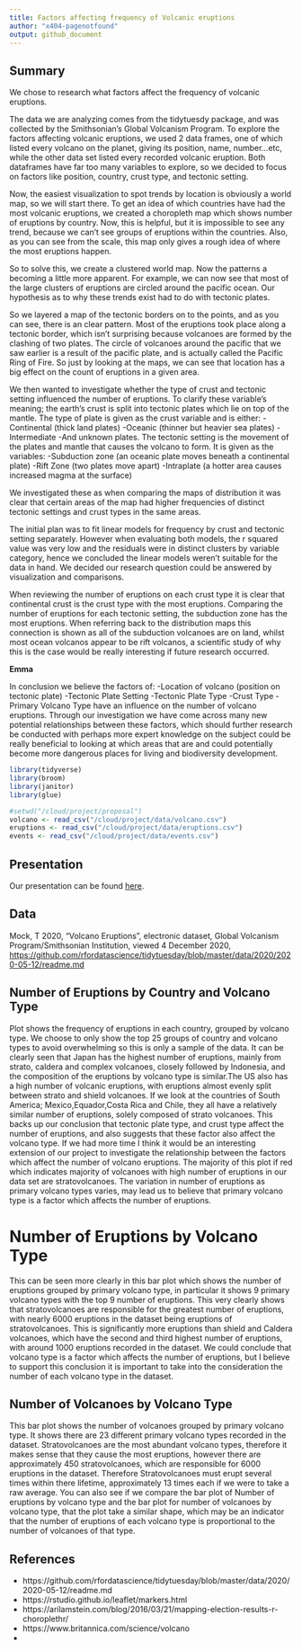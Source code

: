 ```yaml
---
title: Factors affecting frequency of Volcanic eruptions
author: "x404-pagenotfound"
output: github_document
---
```


## Summary

We chose to research what factors affect the frequency of volcanic eruptions.

The data we are analyzing comes from the tidytuesdy package, and was collected by the Smithsonian's Global Volcanism Program. To explore the factors affecting volcanic eruptions, we used 2 data frames, one of which listed every volcano on the planet, giving its position, name, number...etc, while the other data set listed every recorded volcanic eruption. Both dataframes have far too many variables to explore, so we decided to focus on factors like position, country, crust type, and tectonic setting.

Now, the easiest visualization to spot trends by location is obviously a world map, so we will start there. To get an idea of which countries have had the most volcanic eruptions, we created a choropleth map which shows number of eruptions by country. Now, this is helpful, but it is impossible to see any trend, because we can't see groups of eruptions within the countries. Also, as you can see from the scale, this map only gives a rough idea of where the most eruptions happen.

So to solve this, we create a clustered world map. Now the patterns a becoming a little more apparent. For example, we can now see that most of the large clusters of eruptions are circled around the pacific ocean. Our hypothesis as to why these trends exist had to do with tectonic plates.

So we layered a map of the tectonic borders on to the points, and as you can see, there is an clear pattern. Most of the eruptions took place along a tectonic border, which isn't surprising because volcanoes are formed by the clashing of two plates. The circle of volcanoes around the pacific that we saw earlier is a result of the pacific plate, and is actually called the Pacific Ring of Fire. So just by looking at the maps, we can see that location has a big effect on the count of eruptions in a given area.

We then wanted to investigate whether the type of crust and tectonic setting influenced the number of eruptions. To clarify these variable's meaning; the earth’s crust is split into tectonic plates which lie on top of the mantle. 
The type of plate is given as the crust variable and is either: 
-Continental (thick land plates)
-Oceanic (thinner but heavier sea plates)
-Intermediate
-And unknown plates. 
The tectonic setting is the movement of the plates and mantle that causes the volcano to form. It is given as the variables:
-Subduction zone (an oceanic plate moves beneath a continental plate)
-Rift Zone (two plates move apart)
-Intraplate (a hotter area causes increased magma at the surface)

We investigated these as when comparing the maps of distribution it was clear that certain areas of the map had higher frequencies of distinct tectonic settings and crust types in the same areas.

The initial plan was to fit linear models for frequency by crust and tectonic setting separately. However when evaluating both models, the r squared value was very low and the residuals were in distinct clusters by variable category, hence we concluded the linear models weren’t suitable for the data in hand. We decided our research question could be answered by visualization and comparisons.

When reviewing the number of eruptions on each crust type it is clear that continental crust is the crust type with the most eruptions. Comparing the number of eruptions for each tectonic setting, the subduction zone has the most eruptions. When referring back to the distribution maps this connection is shown as all of the subduction volcanoes are on land, whilst most ocean volcanos appear to be rift volcanos, a scientific study of why this is the case would be really interesting if future research occurred.

**Emma **

In conclusion we believe the factors of:
-Location of volcano (position on tectonic plate)
-Tectonic Plate Setting
-Tectonic Plate Type
-Crust Type
-Primary Volcano Type
have an influence on the number of volcano eruptions. Through our investigation we have come across many new potential relationships between these factors, which should further research be conducted with perhaps more expert knowledge on the subject could be really beneficial to looking at which areas that are and could potentially become more dangerous places for living and biodiversity development.



```r
library(tidyverse)
library(broom)
library(janitor)
library(glue)
```

```r
#setwd("/cloud/project/proposal")
volcano <- read_csv("/cloud/project/data/volcano.csv")
eruptions <- read_csv("/cloud/project/data/eruptions.csv")
events <- read_csv("/cloud/project/data/events.csv")
```

## Presentation

Our presentation can be found [here](presentation/presentation.html).

## Data

Mock, T 2020, "Volcano Eruptions", electronic dataset, Global Volcanism Program/Smithsonian Institution, viewed 4 December 2020, <https://github.com/rfordatascience/tidytuesday/blob/master/data/2020/2020-05-12/readme.md>



## Number of Eruptions by Country and Volcano Type
Plot shows the frequency of eruptions in each country, grouped by volcano type. We choose to only show the top 25 groups of country and volcano types to avoid overwhelming so this is only a sample of the data. It can be clearly seen that Japan has the highest number of eruptions, mainly from strato, caldera and complex volcanoes, closely followed by Indonesia, and the composition of the eruptions by volcano type is similar.The US also has a high number of volcanic eruptions, with eruptions almost evenly split between strato and shield volcanoes. If we look at the countries of South America; Mexico,Equador,Costa Rica and Chile, they all have a relatively similar number of eruptions, solely composed of strato volcanoes. This backs up our conclusion that tectonic plate type, and crust type affect the number of eruptions, and also suggests that these factor also affect the volcano type. If we had more time I think it would be an interesting extension of our project to investigate the relationship between the factors which affect the number of volcano eruptions. The majority of this plot if red which indicates majority of volcanoes with high number of eruptions in our data set are stratovolcanoes. The variation in number of eruptions as primary volcano types varies, may lead us to believe that primary volcano type is a factor which affects the number of eruptions. 

# Number of Eruptions by Volcano Type
This can be seen more clearly in this bar plot which shows the number of eruptions grouped by primary volcano type, in particular it shows 9 primary volcano types with the top 9 number of eruptions. This very clearly shows that stratovolcanoes are responsible for the greatest number of eruptions, with nearly 6000 eruptions in the dataset being eruptions of stratovolcanoes. This is significantly more eruptions than shield and Caldera volcanoes, which have the second and third highest number of eruptions, with around 1000 eruptions recorded in the dataset. 
We could conclude that volcano type is a factor which affects the number of eruptions, but I believe to support this conclusion it is important to take into the consideration the number of each volcano type in the dataset.

## Number of Volcanoes by Volcano Type
This bar plot shows the number of volcanoes grouped by primary volcano type. It shows there are 23 different primary volcano types recorded in the dataset. Stratovolcanoes are the most abundant volcano types, therefore it makes sense that they cause the most eruptions, however there are approximately 450 stratovolcanoes, which are responsible for 6000 eruptions in the dataset. Therefore Stratovolcanoes must erupt several times within there lifetime, approximately 13 times each if we were to take a raw average.
You can also see if we compare the bar plot of Number of eruptions by volcano type and the bar plot for number of volcanoes by volcano type, that the plot take a similar shape, which may be an indicator that the number of eruptions of each volcano type is proportional to the number of volcanoes of that type.


## References

- https://github.com/rfordatascience/tidytuesday/blob/master/data/2020/2020-05-12/readme.md
- https://rstudio.github.io/leaflet/markers.html
- https://arilamstein.com/blog/2016/03/21/mapping-election-results-r-choroplethr/
- https://www.britannica.com/science/volcano
- 

